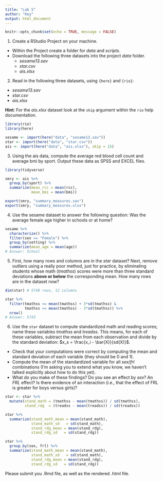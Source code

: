 ```yaml
---
title: "Lab 5"
author: "Key"
output: html_document
---
```


```r
knitr::opts_chunk$set(echo = TRUE, message = FALSE) 
```

1. Create a RStudio Project on your machine.

* Within the Project create a folder for *data* and *scripts*.
* Download the following three datasets into the project *data* folder.
  + *sesame13.sav*
  + *star.csv*
  + *ais.xlsx*

2. Read in the following three datasets, using `{here}` and `{rio}`:
  * *sesame13.sav*
  * *star.csv*
  * *ais.xlsx*
  
**Hint**: For the *ais.xlsx* dataset look at the `skip` argument within the `rio` help documentation.
  
```r
library(rio)
library(here)

sesame <- import(here("data", "sesame13.sav"))
star <- import(here("data", "star.csv"))
ais <- import(here("data", "ais.xlsx"), skip = 15)
```

3. Using the ais data, compute the average red blood cell count and average bmi by sport. Output these data as SPSS and EXCEL files. 

```r
library(tidyverse)

smry <- ais %>% 
  group_by(sport) %>% 
  summarize(mean_rcc = mean(rcc),
            mean_bmi = mean(bmi))

export(smry, "summary_measures.sav")
export(smry, "summary_measures.xlsx")
```

4. Use the sesame dataset to answer the following question: Was the average female age higher in schools or at home? 

```r
sesame %>% 
  characterize() %>% 
  filter(sex == "Female") %>% 
  group_by(setting) %>% 
  summarize(mean_age = mean(age))
# Answer: School
```

5. First, how many rows and columns are in the *star* dataset? Next, remove outliers using a really poor method, just for practice, by eliminating students whose math (*tmathss*) scores were more than three standard deviations **above or below** the corresponding mean. How many rows are in the dataset now?

```r
dim(star) # 5748 rows, 12 columns

star %>% 
  filter(tmathss <= mean(tmathss) + 3*sd(tmathss) &
         tmathss >= mean(tmathss) - 3*sd(tmathss)) %>% 
  nrow()
# Answer: 5743  
```

6. Use the `star` dataset to compute standardized math and reading scores; name these variables *tmathss* and *treadss*. This means, for each of these variables, subtract the mean from each observation and divide by the standard deviation: $x_s = \frac{x_i - \bar{X}}{sd(X)}$. 
  + Check that your computations were correct by computing the mean and standard deviation of each variable (they should be 0 and 1). 
  + Compute the mean of the standardized variable for all *sex*/*frl* combinations (I'm asking you to extend what you know, we haven't talked explicitly about how to do this yet). 
  + What do you make of these findings? Do you see an effect by *sex*? An *FRL* effect? Is there evidence of an interaction (i.e., that the effect of FRL is greater for boys versus girls)?

```r
star <- star %>% 
  mutate(stand_math = (tmathss - mean(tmathss)) / sd(tmathss),
         stand_rdg  = (treadss - mean(treadss)) / sd(treadss))

star %>% 
  summarize(stand_math_mean = mean(stand_math),
            stand_math_sd   = sd(stand_math),
            stand_rdg_mean = mean(stand_rdg),
            stand_rdg_sd   = sd(stand_rdg))

star %>% 
  group_by(sex, frl) %>% 
  summarize(stand_math_mean = mean(stand_math),
            stand_math_sd   = sd(stand_math),
            stand_rdg_mean = mean(stand_rdg),
            stand_rdg_sd   = sd(stand_rdg))
```

Please submit you .Rmd file, as well as the rendered .html file.
